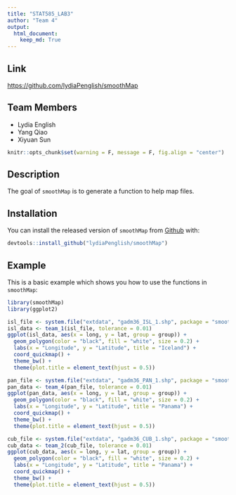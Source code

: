 ```yaml
---
title: "STAT585_LAB3"
author: "Team 4"
output:
  html_document:
    keep_md: True
---
```


## Link
[https://github.com/lydiaPenglish/smoothMap](https://github.com/lydiaPenglish/smoothMap)

## Team Members
- Lydia English
- Yang Qiao
- Xiyuan Sun

```r
knitr::opts_chunk$set(warning = F, message = F, fig.align = "center")
```

## Description
The goal of `smoothMap` is to generate a function to help map files.

## Installation
You can install the released version of `smoothMap` from [Github](https://github.com/lydiaPenglish/smoothMap) with:
``` r
devtools::install_github("lydiaPenglish/smoothMap")
```

## Example
This is a basic example which shows you how to use the functions in `smoothMap`:

```r
library(smoothMap)
library(ggplot2)

isl_file <- system.file("extdata", "gadm36_ISL_1.shp", package = "smoothMap")
isl_data <- team_1(isl_file, tolerance = 0.01)
ggplot(isl_data, aes(x = long, y = lat, group = group)) +
  geom_polygon(color = "black", fill = "white", size = 0.2) +
  labs(x = "Longitude", y = "Latitude", title = "Iceland") +
  coord_quickmap() +
  theme_bw() +
  theme(plot.title = element_text(hjust = 0.5))

pan_file <- system.file("extdata", "gadm36_PAN_1.shp", package = "smoothMap")
pan_data <- team_4(pan_file, tolerance = 0.01)
ggplot(pan_data, aes(x = long, y = lat, group = group)) +
  geom_polygon(color = "black", fill = "white", size = 0.2) +
  labs(x = "Longitude", y = "Latitude", title = "Panama") +
  coord_quickmap() +
  theme_bw() +
  theme(plot.title = element_text(hjust = 0.5))

cub_file <- system.file("extdata", "gadm36_CUB_1.shp", package = "smoothMap")
cub_data <- team_2(cub_file, tolerance = 0.01)
ggplot(cub_data, aes(x = long, y = lat, group = group)) +
  geom_polygon(color = "black", fill = "white", size = 0.2) +
  labs(x = "Longitude", y = "Latitude", title = "Panama") +
  coord_quickmap() +
  theme_bw() +
  theme(plot.title = element_text(hjust = 0.5))

```
